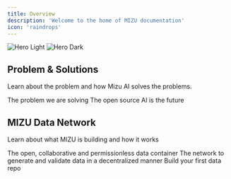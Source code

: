 ```yaml
---
title: Overview
description: 'Welcome to the home of MIZU documentation'
icon: 'raindrops'
---
```


<img
  className="block dark:hidden"
  src="/images/hero.png"
  alt="Hero Light"
/>
<img
  className="hidden dark:block"
  src="/images/hero.png"
  alt="Hero Dark"
/>

## Problem & Solutions

Learn about the problem and how Mizu AI solves the problems.

<CardGroup cols={2}>
  <Card
    title="Why MIZU"
    icon="seal-question"
    href="/introduction/whyus"
  >
    The problem we are solving
  </Card>
  <Card
    title="Mission & Vision"
    icon="bullseye"
    href="/introduction/mission-vision"
  >
    The open source AI is the future
  </Card>
</CardGroup>

## MIZU Data Network

Learn about what MIZU is building and how it works

<CardGroup cols={3}>
  <Card
    title="Data Repo"
    icon="server"
    href="/data-repo/data-repo"
  >
    The open, collaborative and permissionless data container
  </Card>
  <Card
    title="Data Network"
    icon="chart-network"
    href="/data-network/architecture"
  >
    The network to generate and validate data in a decentralized manner
  </Card>
    <Card
    title="Cookbook"
    icon="arrow-progress"
    href="/cookbook/marketplace"
  >
    Build your first data repo
  </Card>
</CardGroup>
